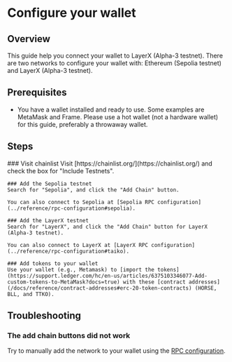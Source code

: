 
# Configure your wallet

## Overview

This guide help you connect your wallet to LayerX (Alpha-3 testnet). There are two networks to configure your wallet with: Ethereum (Sepolia testnet) and LayerX (Alpha-3 testnet).

## Prerequisites

- You have a wallet installed and ready to use. Some examples are MetaMask and Frame. Please use a hot wallet (not a hardware wallet) for this guide, preferably a throwaway wallet.

## Steps

<Steps>
    ### Visit chainlist
    Visit [https://chainlist.org/](https://chainlist.org/) and check the box for "Include Testnets".

    ### Add the Sepolia testnet
    Search for "Sepolia", and click the "Add Chain" button. 
    
    You can also connect to Sepolia at [Sepolia RPC configuration](../reference/rpc-configuration#sepolia).

    ### Add the LayerX testnet
    Search for "LayerX", and click the "Add Chain" button for LayerX (Alpha-3 testnet).
        
    You can also connect to LayerX at [LayerX RPC configuration](../reference/rpc-configuration#taiko).

    ### Add tokens to your wallet
    Use your wallet (e.g., Metamask) to [import the tokens](https://support.ledger.com/hc/en-us/articles/6375103346077-Add-custom-tokens-to-MetaMask?docs=true) with these [contract addresses](/docs/reference/contract-addresses#erc-20-token-contracts) (HORSE, BLL, and TTKO).
</Steps>

## Troubleshooting
### The add chain buttons did not work
Try to manually add the network to your wallet using the [RPC configuration](/docs/reference/rpc-configuration).
